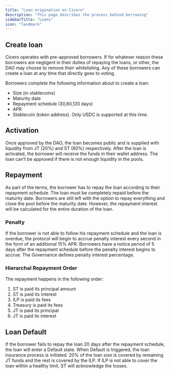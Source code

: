 ```yaml
---
title: "Loan origination on Cicero"
description: "This page describes the process behind borrowing"
sidebarTitle: "Loans"
icon: "landmark"
---
```


## Create loan

Cicero operates with pre-approved borrowers. If for whatever reason these borrowers are negligent in their duties of repaying the loans, or other, the DAO may choose to remove their whitelisting. Any of these borrowers can create a loan at any time that directly goes to voting. 

Borrowers complete the following information about to create a loan:

* Size (in stablecoins)
* Maturity date
* Repayment schedule (30,60,120 days)
* APR
* Stablecoin (token address). Only USDC is supported at this time.

## Activation

Once approved by the DAO, the loan becomes public and is supplied with liquidity from JT (20%) and ST (80%) respectively. After the loan is activated, the borrower will receive the funds in their wallet address. The loan can’t be approved if there is not enough liquidity in the pools.

## Repayment

As part of the terms, the borrower has to repay the loan according to their repayment schedule. The loan must be completely repaid before the maturity date. Borrowers are still left with the option to repay everything and close the pool before the maturity date. However, the repayment interest will be calculated for the entire duration of the loan. 

### Penalty

If the borrower is not able to follow his repayment schedule and the loan is overdue, the protocol will begin to accrue penalty interest every second in the form of an additional 15% APR. Borrowers have a notice period of 5 days after the repayment schedule before the penalty interest begins to accrue. The Governance defines penalty interest percentage.

### Hierarchal Repayment Order

The repayment happens in the following order:

1. ST is paid its principal amount
2. ST is paid its interest
3. ILP is paid its fees
4. Treasury is paid its fees
5. JT is paid its principal
6. JT is paid its interest

## Loan Default

If the borrower fails to repay the loan 20 days after the repayment schedule, the loan will enter a Default state. When Default is triggered, the loan insurance process is initiated. 20% of the loan size is covered by remaining JT funds and the rest is covered by the ILP. If ILP is not able to cover the loan within a healthy limit, ST will acknowledge the losses. 
